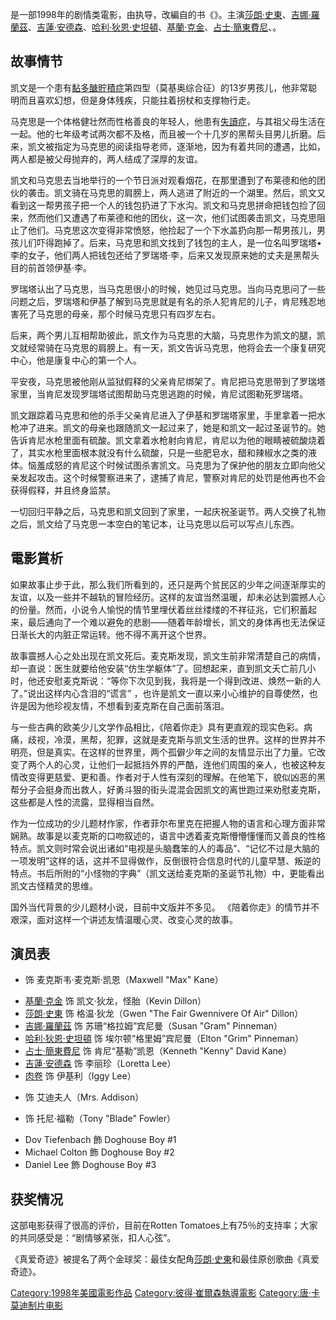 {{multiple issues|
{{in-universe|time=2014-09-12T10:12:39+00:00}}
{{unreferenced|time=2014-09-12T10:12:39+00:00}}
}}
{{noteTA
|T=zh-hk:陪着你走 (1998年電影);zh-tw:真愛奇蹟;zh-cn:陪着你走 (1998年电影);
|G1=Show
|1=zh:真爱奇迹;zh-hk:陪着你走;zh-tw:真愛奇蹟;zh-cn:陪着你走;
|2=zh-hk:占士·簡東費尼;zh-tw:詹姆斯·甘多費尼;zh-cn:詹姆斯·甘多菲尼;
}}
{{Infobox film
| name = 真愛奇蹟
|original_name = ''The Mighty''
| image = The Mighty movie poster.jpg
| image_size =
| alt = 
| caption =
| director = {{link-en|彼德·契爾生|Peter Chelsom}}
| producer = {{link-en|西門·菲爾茲|Simon Fields}}<br />Jane Startz<br />{{link-en|唐·卡莫迪|Don Carmody}}<br />'''執行製作：'''<br />{{link-en|鮑伯·溫斯坦|Bob Weinstein}}<br />[[哈維·溫斯坦|哈維·溫斯坦]]<br />Julie Goldstein<br />{{link-en|黛博拉·福瑞迪|Deborah Forte}}
| screenplay = {{link-en|查爾斯·萊維特|Charles Leavitt}}
| based_on = 《''{{link-en|Freak the Mighty|Freak the Mighty}}''》<br />作者：{{link-en|羅德曼·菲爾布里克|Rodman Philbrick}}
| starring       = {{Plainlist|
<!-- Per poster billing block -->* [[莎朗·史東|莎朗·史東]]
* [[吉娜·羅蘭茲|吉娜·羅蘭茲]]
* [[吉蓮·安德森|吉蓮·安德森]]
* [[哈利·狄恩·史坦頓|哈利·狄恩·史坦頓]]
* [[基蘭·克金|基蘭·克金]]
* [[占士·簡東費尼|占士·簡東費尼]]
* {{link-en|埃爾登·亨森|Elden Henson}}}}
| music = [[崔佛·瓊斯|崔佛·瓊斯]]
| cinematography = {{link-en|約翰·德·博爾曼|John de Borman}}
| editing = {{link-en|馬汀·華許|Martin Walsh (film editor)}}
| studio = [[學樂集團|學樂集團]]
| distributor = [[米拉麥克斯影業|米拉麥克斯影業]]
| released = {{Film date|1998|10|09}}
| runtime = 101分鐘
| country = 美國
| language = 英語
| budget = 
| gross = $2,700,000
| cn_name        = 陪着你走
| hk_name        = 陪着你走
| tw_name        = 真愛奇蹟
}}
{{作品名稱|name=''The Mighty''|hk=陪着你走|tw=真愛奇蹟|equiv-cn=hk}}是一部1998年的剧情类電影，由{{link-en|彼德·契爾生|Peter Chelsom}}执导，改編自{{link-en|羅德曼·菲爾布里克|Rodman Philbrick}}的书《''{{link-en|Freak the Mighty|Freak the Mighty}}''》。主演[[莎朗·史東|莎朗·史東]]、[[吉娜·羅蘭茲|吉娜·羅蘭茲]]、[[吉蓮·安德森|吉蓮·安德森]]、[[哈利·狄恩·史坦頓|哈利·狄恩·史坦頓]]、[[基蘭·克金|基蘭·克金]]、[[占士·簡東費尼|占士·簡東費尼]]、{{link-en|埃爾登·亨森|Elden Henson}}。

==故事情节==

凯文是一个患有[[黏多醣貯積症|黏多醣貯積症]]第四型（莫基奥综合征）的13岁男孩儿，他非常聪明而且喜欢幻想，但是身体残疾，只能拄着拐杖和支撑物行走。

马克思是一个体格健壮然而性格善良的年轻人，他患有[[失讀症|失讀症]]，与其祖父母生活在一起。他的七年级考试两次都不及格，而且被一个十几岁的黑帮头目男儿折磨。后来，凯文被指定为马克思的阅读指导老师，逐渐地，因为有着共同的遭遇，比如，两人都是被父母抛弃的，两人结成了深厚的友谊。

凯文和马克思去当地举行的一个节日派对观看烟花，在那里遭到了布莱德和他的团伙的袭击。凯文骑在马克思的肩膀上，两人逃进了附近的一个湖里。然后，凯文又看到这一帮男孩子把一个人的钱包扔进了下水沟。凯文和马克思拼命把钱包捡了回来，然而他们又遭遇了布莱德和他的团伙，这一次，他们试图袭击凯文，马克思阻止了他们。马克思这次变得非常愤怒，他捡起了一个下水盖扔向那一帮男孩儿，男孩儿们吓得跑掉了。后来，马克思和凯文找到了钱包的主人，是一位名叫罗瑞塔•李的女子，他们两人把钱包还给了罗瑞塔·李，后来又发现原来她的丈夫是黑帮头目的前首领伊基·李。

罗瑞塔认出了马克思，当马克思很小的时候，她见过马克思。当向马克思问了一些问题之后，罗瑞塔和伊基了解到马克思就是有名的杀人犯肯尼的儿子，肯尼残忍地害死了马克思的母亲，那个时候马克思只有四岁左右。

后来，两个男儿互相帮助彼此，凯文作为马克思的大脑，马克思作为凯文的腿，凯文就经常骑在马克思的肩膀上。有一天，凯文告诉马克思，他将会去一个康复研究中心，他是康复中心的第一个人。

平安夜，马克思被他刚从监狱假释的父亲肯尼绑架了。肯尼把马克思带到了罗瑞塔家里，当肯尼发现罗瑞塔试图帮助马克思逃跑的时候，肯尼试图勒死罗瑞塔。

凯文跟踪着马克思和他的杀手父亲肯尼进入了伊基和罗瑞塔家里，手里拿着一把水枪冲了进来。凯文的母亲也跟随凯文一起过来了，她是和凯文一起过圣诞节的。她告诉肯尼水枪里面有硫酸。凯文拿着水枪射向肯尼，肯尼以为他的眼睛被硫酸烧着了，其实水枪里面根本就没有什么硫酸，只是一些肥皂水，醋和辣椒水之类的液体。恼羞成怒的肯尼这个时候试图杀害凯文。马克思为了保护他的朋友立即向他父亲发起攻击。这个时候警察进来了，逮捕了肯尼，警察对肯尼的处罚是他再也不会获得假释，并且终身监禁。

一切回归平静之后，马克思和凯文回到了家里，一起庆祝圣诞节。两人交换了礼物之后，凯文给了马克思一本空白的笔记本，让马克思以后可以写点儿东西。


==電影賞析==
如果故事止步于此，那么我们所看到的，还只是两个贫民区的少年之间逐渐厚实的友谊，以及一些并不越轨的冒险经历。这样的友谊当然温暖，却未必达到震撼人心的份量。然而，小说令人愉悦的情节里埋伏着丝丝缕缕的不祥征兆，它们积蓄起来，最后通向了一个难以避免的悲剧——随着年龄增长，凯文的身体再也无法保证日渐长大的内脏正常运转。他不得不离开这个世界。

故事震撼人心之处出现在凯文死后。麦克斯发现，凯文生前非常清楚自己的病情，却一直说：医生就要给他安装“仿生学躯体”了。回想起来，直到凯文夭亡前几小时，他还安慰麦克斯说：“等你下次见到我，我将是一个得到改进、焕然一新的人了。”说出这样内心含泪的“谎言” ，也许是凯文一直以来小心维护的自尊使然，也许是因为他珍视友情，不想看到麦克斯在自己面前落泪。

与一些古典的欧美少儿文学作品相比，《陪着你走》具有更直观的现实色彩。病痛，歧视，冷漠，黑帮，犯罪，这就是麦克斯与凯文生活的世界。这样的世界并不明亮，但是真实。在这样的世界里，两个孤僻少年之间的友情显示出了力量。它改变了两个人的心灵，让他们一起抵挡外界的严酷，连他们周围的亲人，也被这种友情改变得更慈爱、更和善。作者对于人性有深刻的理解。在他笔下，貌似凶恶的黑帮分子会挺身而出救人，好勇斗狠的街头混混会因凯文的离世跑过来劝慰麦克斯，这些都是人性的流露，显得相当自然。

作为一位成功的少儿题材作家，作者菲尔布里克在把握人物的语言和心理方面非常娴熟。故事是以麦克斯的口吻叙述的，语言中透着麦克斯懵懵懂懂而又善良的性格特点。凯文则时常会说出诸如“电视是头脑蠢笨的人的毒品”、“记忆不过是大脑的一项发明”这样的话，这并不显得做作，反倒很符合信息时代的儿童早慧、叛逆的特点。书后所附的“小怪物的字典”（凯文送给麦克斯的圣诞节礼物）中，更能看出凯文古怪精灵的思维。

国外当代背景的少儿题材小说，目前中文版并不多见。 《陪着你走》的情节并不艰深，面对这样一个讲述友情温暖心灵、改变心灵的故事。

==演员表==
* {{link-en|埃爾登·亨森|Elden Henson}} 饰 麦克斯韦·麦克斯·凯恩（Maxwell "Max" Kane）
* [[基蘭·克金|基蘭·克金]] 饰 凯文·狄龙，怪胎（Kevin Dillon）
* [[莎朗·史東|莎朗·史東]] 饰 格温·狄龙（Gwen "The Fair Gwennivere Of Air" Dillon）
* [[吉娜·羅蘭茲|吉娜·羅蘭茲]] 饰 苏珊“格拉姆”宾尼曼（Susan "Gram" Pinneman）
* [[哈利·狄恩·史坦頓|哈利·狄恩·史坦頓]] 饰 埃尔顿“格里姆”宾尼曼（Elton "Grim" Pinneman）
* [[占士·簡東費尼|占士·簡東費尼]] 饰 肯尼“基勒”凯恩（Kenneth "Kenny" David Kane）
* [[吉蓮·安德森|吉蓮·安德森]] 饰 李丽珍（Loretta Lee）
* [[肉卷_(歌手)|肉卷]] 饰 伊基利（Iggy Lee）
* {{link-en|珍妮弗·路易斯|Jenifer Lewis}} 饰 艾迪夫人（Mrs. Addison）
* {{link-en|約瑟夫·佩里諾|Joseph Perrino}} 饰 托尼·福勒（Tony "Blade" Fowler）
* Dov Tiefenbach 飾 Doghouse Boy #1
* Michael Colton 飾 Doghouse Boy #2
* Daniel Lee 飾 Doghouse Boy #3

==获奖情况==
这部电影获得了很高的评价，目前在Rotten Tomatoes上有75％的支持率；大家的共同感受是：“剧情够紧张，扣人心弦”。

《真爱奇迹》被提名了两个金球奖：最佳女配角[[莎朗·史東|莎朗·史東]]和最佳原创歌曲《真爱奇迹》。

{{Peter Chelsom}}

[[Category:1998年美國電影作品|Category:1998年美國電影作品]]
[[Category:彼得·崔爾森執導電影|Category:彼得·崔爾森執導電影]]
[[Category:唐·卡莫迪制片电影|Category:唐·卡莫迪制片电影]]